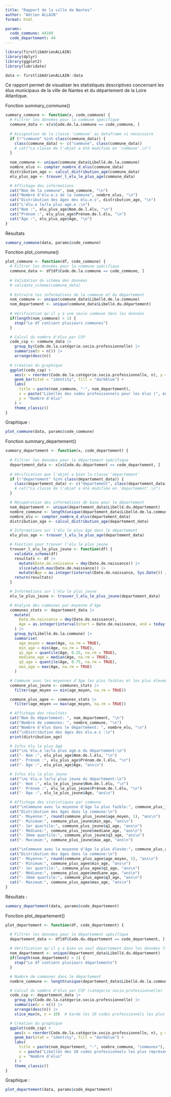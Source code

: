 ```yaml
---
title: "Rapport de la ville de Nantes"
author: "Adrien ALLAIN"
format: html

params:
  code_commune: 44109
  code_departement: 44
---
```


```r
library(firstlibAdrienALLAIN)
library(dplyr)
library(ggplot2)
library(lubridate)
```
```r
data <- firstlibAdrienALLAIN::data
```

Ce rapport permet de visualiser les statistiques descriptives concernant les élus municipaux de la ville de Nantes et du département de la Loire Atlantique.

Fonction summary_commune()
```r
summary_commune <- function(x, code_commune) {
  # Filtrer les données pour la commune spécifique
  commune_data <- x[x$Code.de.la.commune == code_commune, ]
  
  # Assignation de la classe 'commune' au dataframe si nécessaire
  if (!"commune" %in% class(commune_data)) {
    class(commune_data) <- c("commune", class(commune_data))
    # cat("La classe de l'objet a été modifiée en 'commune'.\n")
  }
  
  nom_commune <- unique(commune_data$Libellé.de.la.commune)
  nombre_elus <- compter_nombre_d_elus(commune_data)
  distribution_age <- calcul_distribution_age(commune_data)
  elu_plus_age <- trouver_l_elu_le_plus_age(commune_data)

  # Affichage des informations
  cat("Nom de la commune", nom_commune, "\n")
  cat("Nombre d'élu.e.s de la commune", nombre_elus, "\n")
  cat("Distribution des âges des élu.e.s", distribution_age, "\n")
  cat("L'élu.e le/la plus agé.e :\n")
  cat("Nom :", elu_plus_age$Nom.de.l.élu, "\n")
  cat("Prénom :", elu_plus_age$Prénom.de.l.élu, "\n")
  cat("Âge :", elu_plus_age$Âge, "\n")
}
```

Résultats
```r
summary_commune(data, params$code_commune)

```
Fonction plot_commune()
```r
plot_commune <- function(df, code_commune) {
  # Filtrer les données pour la commune spécifique
  commune_data <- df[df$Code.de.la.commune == code_commune, ]
  
  # Validation du schéma des données
  # validate_schema(commune_data)
  
  # Extraire les informations de la commune et du département
  nom_commune <- unique(commune_data$Libellé.de.la.commune)
  nom_departement <- unique(commune_data$Libellé.du.département)
  
  # Vérification qu'il y a une seule commune dans les données
  if(length(nom_commune) > 1) {
    stop("Le df contient plusieurs communes")
  }

  # Calcul du nombre d'élus par CSP
  code_csp <- commune_data |> 
    group_by(Code.de.la.catégorie.socio.professionnelle) |> 
    summarise(n = n()) |> 
    arrange(desc(n))
  
  # Création du graphique
  ggplot(code_csp) +
    aes(x = reorder(Code.de.la.catégorie.socio.professionnelle, n), y = n) +
    geom_bar(stat = "identity", fill = "darkblue") +
    labs(
      title = paste(nom_commune, "-", nom_departement),
      x = paste("Libellés des codes professionnels pour les élus (", compter_nombre_d_elus(commune_data), " élus)", sep = ""),
      y = "Nombre d'élus"
    ) +
    theme_classic()
}
```

Graphique : 
```r
plot_commune(data, params$code_commune)

```

Fonction summary_departement()
```r
summary_departement <- function(x, code_departement) {
  
  # Filtrer les données pour le département spécifique
  departement_data <- x[x$Code.du.département == code_departement, ]
  
  # Vérification que l'objet a bien la classe 'departement'
  if (!"departement" %in% class(departement_data)) {
    class(departement_data) <- c("departement", class(departement_data))
    # cat("La classe de l'objet a été modifiée en 'departement'.\n")
  }

  # Récupération des informations de base pour le département
  nom_departement <- unique(departement_data$Libellé.du.département)
  nombre_commune <- length(unique(departement_data$Libellé.de.la.commune))
  nombre_elu <- compter_nombre_d_elus(departement_data)
  distribution_age <- calcul_distribution_age(departement_data)

  # Informations sur l'élu le plus âgé dans le département
  elu_plus_age <- trouver_l_elu_le_plus_age(departement_data)

  # Fonction pour trouver l'élu le plus jeune
  trouver_l_elu_le_plus_jeune <- function(df) {
    validate_schema(df)
    resultats <- df |> 
      mutate(Date.de.naissance = dmy(Date.de.naissance)) |> 
      slice(which.max(Date.de.naissance)) |> 
      mutate(Âge = as.integer(interval(Date.de.naissance, Sys.Date()) / years(1)))
    return(resultats)
  }

  # Informations sur l'élu le plus jeune
  elu_le_plus_jeune <- trouver_l_elu_le_plus_jeune(departement_data)

  # Analyse des communes par moyenne d'âge
  communes_stats <- departement_data |> 
    mutate(
      Date.de.naissance = dmy(Date.de.naissance),
      Age = as.integer(interval(start = Date.de.naissance, end = today()) / years(1))
    ) |> 
    group_by(Libellé.de.la.commune) |> 
    summarise(
      age_moyen = mean(Age, na.rm = TRUE),
      min_age = min(Age, na.rm = TRUE),
      q1_age = quantile(Age, 0.25, na.rm = TRUE),
      mediane_age = median(Age, na.rm = TRUE),
      q3_age = quantile(Age, 0.75, na.rm = TRUE),
      max_age = max(Age, na.rm = TRUE)
    )

  # Commune avec les moyennes d'âge les plus faibles et les plus élevées
  commune_plus_jeune <- communes_stats |> 
    filter(age_moyen == min(age_moyen, na.rm = TRUE))

  commune_plus_agee <- communes_stats |> 
    filter(age_moyen == max(age_moyen, na.rm = TRUE))

  # Affichage des résultats
  cat("Nom du département: ", nom_departement, "\n")
  cat("Nombre de communes: ", nombre_commune, "\n")
  cat("Nombre d'élus dans le département: ", nombre_elu, "\n")
  cat("\nDistribution des âges des élu.e.s :\n")
  print(distribution_age)

  # Infos élu le plus âgé
  cat("\nL'élu.e le/la plus agé.e du département:\n")
  cat("- Nom :", elu_plus_age$Nom.de.l.élu, "\n")
  cat("- Prénom :", elu_plus_age$Prénom.de.l.élu, "\n")
  cat("- Âge :", elu_plus_age$Âge, "ans\n")

  # Infos élu le plus jeune
  cat("\nL'élu.e le/la plus jeune du département:\n")
  cat("- Nom :", elu_le_plus_jeune$Nom.de.l.élu, "\n")
  cat("- Prénom :", elu_le_plus_jeune$Prénom.de.l.élu, "\n")
  cat("- Âge :", elu_le_plus_jeune$Âge, "ans\n")

  # Affichage des statistiques par commune
  cat("\nCommune avec la moyenne d'âge la plus faible:", commune_plus_jeune$Libellé.de.la.commune, "\n")
  cat("Distribution des âges dans la commune:\n")
  cat("- Moyenne:", round(commune_plus_jeune$age_moyen, 1), "ans\n")
  cat("- Minimum:", commune_plus_jeune$min_age, "ans\n")
  cat("- 1er quartile:", commune_plus_jeune$q1_age, "ans\n")
  cat("- Médiane:", commune_plus_jeune$mediane_age, "ans\n")
  cat("- 3ème quartile:", commune_plus_jeune$q3_age, "ans\n")
  cat("- Maximum:", commune_plus_jeune$max_age, "ans\n")

  cat("\nCommune avec la moyenne d'âge la plus élevée:", commune_plus_agee$Libellé.de.la.commune, "\n")
  cat("Distribution des âges dans la commune:\n")
  cat("- Moyenne:", round(commune_plus_agee$age_moyen, 1), "ans\n")
  cat("- Minimum:", commune_plus_agee$min_age, "ans\n")
  cat("- 1er quartile:", commune_plus_agee$q1_age, "ans\n")
  cat("- Médiane:", commune_plus_agee$mediane_age, "ans\n")
  cat("- 3ème quartile:", commune_plus_agee$q3_age, "ans\n")
  cat("- Maximum:", commune_plus_agee$max_age, "ans\n")
}
```

Résultats : 
```r
summary_departement(data, params$code_departement)

```

Fonction plot_departement()
```r
plot_departement <- function(df, code_departement) {

  # Filtrer les données pour le département spécifique
  departement_data <- df[df$Code.du.département == code_departement, ]
  
  # Vérification qu'il y a bien un seul département dans les données filtrées
  nom_departement <- unique(departement_data$Libellé.du.département)
  if(length(nom_departement) > 1) {
    stop("Le df contient plusieurs départements")
  }

  # Nombre de communes dans le département
  nombre_commune <- length(unique(departement_data$Libellé.de.la.commune))

  # Calcul du nombre d'élus par CSP (catégorie socio-professionnelle)
  code_csp <- departement_data |> 
    group_by(Code.de.la.catégorie.socio.professionnelle) |> 
    summarise(n = n()) |> 
    arrange(desc(n)) |> 
    slice_max(n, n = 10)  # Garde les 10 codes professionnels les plus représentés

  # Création du graphique
  ggplot(code_csp) +
    aes(x = reorder(Code.de.la.catégorie.socio.professionnelle, n), y = n) +
    geom_bar(stat = "identity", fill = "darkblue") +
    labs(
      title = paste(nom_departement, "-", nombre_commune, "communes"),
      x = paste("Libellés des 10 codes professionnels les plus représentés pour le département", nom_departement),
      y = "Nombre d'élus"
    ) +
    theme_classic()
}
```

Graphique : 
```r
plot_departement(data, params$code_departement)
```




